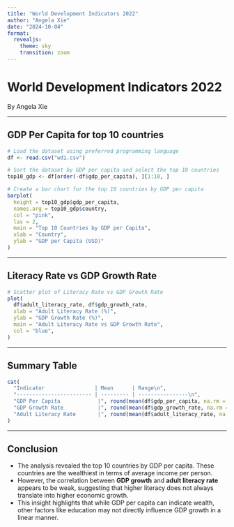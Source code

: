```yaml
---
title: "World Development Indicators 2022"
author: "Angela Xie"
date: "2024-10-04"
format:
  revealjs:
    theme: sky
    transition: zoom
---
```


# World Development Indicators 2022

By Angela Xie

---

## GDP Per Capita for top 10 countries


```r

# Load the dataset using preferred programming language
df <- read.csv("wdi.csv")

# Sort the dataset by GDP per capita and select the top 10 countries
top10_gdp <- df[order(-df$gdp_per_capita), ][1:10, ]

# Create a bar chart for the top 10 countries by GDP per capita
barplot(
  height = top10_gdp$gdp_per_capita,
  names.arg = top10_gdp$country,
  col = "pink",
  las = 2, 
  main = "Top 10 Countries by GDP per Capita",
  xlab = "Country",
  ylab = "GDP per Capita (USD)"
)
```



---

## Literacy Rate vs GDP Growth Rate

```r
# Scatter plot of Literacy Rate vs GDP Growth Rate 
plot(
  df$adult_literacy_rate, df$gdp_growth_rate,
  xlab = "Adult Literacy Rate (%)",
  ylab = "GDP Growth Rate (%)",
  main = "Adult Literacy Rate vs GDP Growth Rate",
  col = "blue",
)
```

---

## Summary Table

```r
cat(
  "Indicator                | Mean      | Range\n",
  "------------------------ | --------- | ----------------\n",
  "GDP Per Capita            |", round(mean(df$gdp_per_capita, na.rm = TRUE), 2), "|", min(df$gdp_per_capita, na.rm = TRUE), "-", max(df$gdp_per_capita, na.rm = TRUE), "\n",
  "GDP Growth Rate           |", round(mean(df$gdp_growth_rate, na.rm = TRUE), 2), "|", min(df$gdp_growth_rate, na.rm = TRUE), "-", max(df$gdp_growth_rate, na.rm = TRUE), "\n",
  "Adult Literacy Rate       |", round(mean(df$adult_literacy_rate, na.rm = TRUE), 2), "|", min(df$adult_literacy_rate, na.rm = TRUE), "-", max(df$adult_literacy_rate, na.rm = TRUE), "\n"
)

```


---

## Conclusion

- The analysis revealed the top 10 countries by GDP per capita. These countries are the wealthiest in terms of average income per person.
- However, the correlation between **GDP growth** and **adult literacy rate** appears to be weak, suggesting that higher literacy does not always translate into higher economic growth.
- This insight highlights that while GDP per capita can indicate wealth, other factors like education may not directly influence GDP growth in a linear manner.